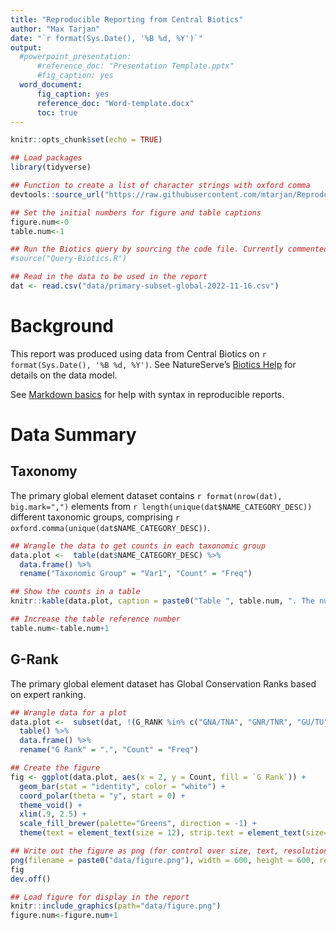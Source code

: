 ```yaml
---
title: "Reproducible Reporting from Central Biotics"
author: "Max Tarjan"
date: "`r format(Sys.Date(), '%B %d, %Y')`"
output:
  #powerpoint_presentation:
      #reference_doc: "Presentation Template.pptx"
      #fig_caption: yes
  word_document:
      fig_caption: yes
      reference_doc: "Word-template.docx"
      toc: true
---
```


```r
knitr::opts_chunk$set(echo = TRUE)

## Load packages
library(tidyverse)

## Function to create a list of character strings with oxford comma
devtools::source_url("https://raw.githubusercontent.com/mtarjan/Reproducible-reporting-tutorial/main/function-oxfordcomma.R")
```

```r
## Set the initial numbers for figure and table captions
figure.num<-0
table.num<-1

## Run the Biotics query by sourcing the code file. Currently commented out because it takes time to run
#source("Query-Biotics.R")

## Read in the data to be used in the report
dat <- read.csv("data/primary-subset-global-2022-11-16.csv")
```

```{=openxml}
<w:p><w:r><w:br w:type="page"/></w:r></w:p>
```

# Background

This report was produced using data from Central Biotics on `r format(Sys.Date(), '%B %d, %Y')`. See NatureServe's [Biotics Help](https://help.natureserve.org/biotics/) for details on the data model.

See [Markdown basics](https://rmarkdown.rstudio.com/authoring_basics.html) for help with syntax in reproducible reports.

# Data Summary
## Taxonomy

The primary global element dataset contains `r format(nrow(dat), big.mark=",")` elements from `r length(unique(dat$NAME_CATEGORY_DESC))` different taxonomic groups, comprising `r oxford.comma(unique(dat$NAME_CATEGORY_DESC))`.

```r
## Wrangle the data to get counts in each taxonomic group
data.plot <-  table(dat$NAME_CATEGORY_DESC) %>%
  data.frame() %>%
  rename("Taxonomic Group" = "Var1", "Count" = "Freq")

## Show the counts in a table
knitr::kable(data.plot, caption = paste0("Table ", table.num, ". The number of elements in the primary global element dataset in each taxonomic group."))

## Increase the table reference number
table.num<-table.num+1
```

## G-Rank

The primary global element dataset has Global Conservation Ranks based on expert ranking.

```r
## Wrangle data for a plot
data.plot <-  subset(dat, !(G_RANK %in% c("GNA/TNA", "GNR/TNR", "GU/TU", "GX/TX", "GH/TH")))$G_RANK %>% 
  table() %>%
  data.frame() %>%
  rename("G Rank" = ".", "Count" = "Freq")

## Create the figure
fig <- ggplot(data.plot, aes(x = 2, y = Count, fill = `G Rank`)) +
  geom_bar(stat = "identity", color = "white") +
  coord_polar(theta = "y", start = 0) +
  theme_void() +
  xlim(.9, 2.5) +
  scale_fill_brewer(palette="Greens", direction = -1) +
  theme(text = element_text(size = 12), strip.text = element_text(size=12), legend.position="right")

## Write out the figure as png (for control over size, text, resolution, etc)
png(filename = paste0("data/figure.png"), width = 600, height = 600, res=150)
fig
dev.off()
```

```r
## Load figure for display in the report
knitr::include_graphics(path="data/figure.png")
figure.num<-figure.num+1
```